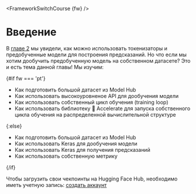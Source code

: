 <FrameworkSwitchCourse {fw} />

# Введение

<CourseFloatingBanner
    chapter={3}
    classNames="absolute z-10 right-0 top-0"
/>

В [главе 2](/course/ru/chapter2) мы увидели, как можно использовать токенизаторы и предобученные модели для построения предсказаний. Но что если мы хотим дообучить предобученную модель на собственном датасете? Это и есть тема данной главы! Мы изучим:  

{#if fw === 'pt'}
* Как подготовить большой датасет из Model Hub
* Как использовать высокоуровненое API для дообучения модели
* Как использовать собственный цикл обучения (training loop)
* Как использовать библиотеку 🤗 Accelerate для запуска собственного цикла обучения на распределенной вычислительной структуре

{:else}
* Как подготовить большой датасет из Model Hub
* Как использовать Keras для дообучения модели
* Как использовать Keras для получения предсказаний
* Как использовать собственную метрику


{/if}

Чтобы загрузить свои чекпоинты на Hugging Face Hub, необходимо иметь учетную запись: [создать аккаунт](https://huggingface.co/join)
